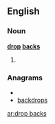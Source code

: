 ==English==

===Noun===
'''[[drop]] [[back]]s'''

# {{plural of|[[drop back]]}}

===Anagrams===
* {{alphagram|abcdkoprs}}
* [[backdrops#English|backdrops]]


[[ar:drop backs]]
